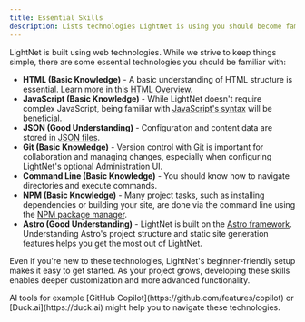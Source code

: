 ```yaml
---
title: Essential Skills
description: Lists technologies LightNet is using you should become familiar with.
---
```



LightNet is built using web technologies. 
While we strive to keep things simple, there are some essential technologies you should be familiar with:

- **HTML (Basic Knowledge)** - A basic understanding of HTML structure is essential. Learn more in this [HTML Overview](https://web.dev/learn/html/overview).
- **JavaScript (Basic Knowledge)** - While LightNet doesn't require complex JavaScript, being familiar with
    [JavaScript's syntax](https://developer.mozilla.org/en-US/docs/Learn_web_development/Getting_started/Your_first_website/Adding_interactivity) will be beneficial.
- **JSON (Good Understanding)** - Configuration and content data are stored in [JSON files](https://learnxinyminutes.com/json/). 
- **Git (Basic Knowledge)** - Version control with [Git](https://git-scm.com/docs/gittutorial) is important for collaboration and managing changes, 
    especially when configuring LightNet's optional Administration UI.
- **Command Line (Basic Knowledge)** - You should know how to navigate directories and execute commands.
- **NPM (Basic Knowledge)** - Many project tasks, such as installing dependencies or building your site, 
    are done via the command line using the [NPM package manager](https://nodejs.org/en/learn/getting-started/an-introduction-to-the-npm-package-manager). 
- **Astro (Good Understanding)** - LightNet is built on the [Astro framework](https://astro.build). 
    Understanding Astro's project structure and static site generation features helps you get the most out of LightNet.

Even if you're new to these technologies, LightNet's beginner-friendly setup makes it easy to get started. 
As your project grows, developing these skills enables deeper customization and more advanced functionality.

<Aside type="tip">
AI tools for example [GitHub Copilot](https://github.com/features/copilot) or [Duck.ai](https://duck.ai) might help you to navigate these technologies.
</Aside>

